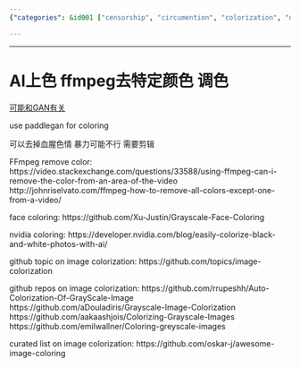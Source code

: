 ```yaml
---
{"categories": &id001 ["censorship", "circumention", "colorization", "decolorization", "hue tweaks", "NSFW", "pyjom", "video generation", "video processing"], "category": "Image Processing", "date": "2023-12-22 23:52:59", "description": "This article explores the utilization of AI techniques, specifically PaddleGAN, for colorizing images and videos. Additionally, it highlights other tools and GitHub repositories available for image colorization.", "tags": *id001, "title": "AI上色"}

---
```


------

# AI上色 ffmpeg去特定颜色 调色

[可能和GAN有关](https://aistudio.baidu.com/aistudio/projectdetail/1161285?channelType=0&channel=0)

use paddlegan for coloring

可以去掉血腥色情 暴力可能不行 需要剪辑

FFmpeg remove color:
https://video.stackexchange.com/questions/33588/using-ffmpeg-can-i-remove-the-color-from-an-area-of-the-video
http://johnriselvato.com/ffmpeg-how-to-remove-all-colors-except-one-from-a-video/

face coloring:
https://github.com/Xu-Justin/Grayscale-Face-Coloring

nvidia coloring:
https://developer.nvidia.com/blog/easily-colorize-black-and-white-photos-with-ai/

github topic on image colorization:
https://github.com/topics/image-colorization

github repos on image colorization:
https://github.com/rrupeshh/Auto-Colorization-Of-GrayScale-Image
https://github.com/aDouladiris/Grayscale-Image-Colorization
https://github.com/aakaashjois/Colorizing-Grayscale-Images
https://github.com/emilwallner/Coloring-greyscale-images

curated list on image colorization:
https://github.com/oskar-j/awesome-image-coloring

